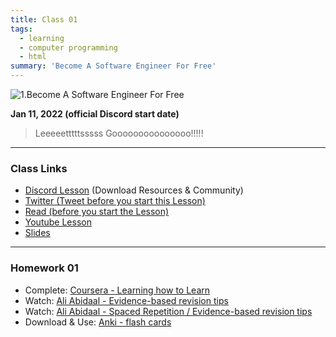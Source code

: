 ```yaml
---
title: Class 01
tags:
  - learning
  - computer programming
  - html
summary: 'Become A Software Engineer For Free'
---
```


![1.Become A Software Engineer For Free](https://cdn.hashnode.com/res/hashnode/image/upload/v1676545874117/IkTFfmuc1.png?auto=compress)

**Jan 11, 2022 (official Discord start date)**

> Leeeeetttttsssss Gooooooooooooooo!!!!!

<hr />

### Class Links

- [Discord Lesson](https://discord.com/channels/735923219315425401/738891289071714388/930589829392138331) (Download Resources & Community)
- [Twitter (Tweet before you start this Lesson)](https://twitter.com/leonnoel/status/1481030723347746816)
- [Read (before you start the Lesson)](https://www.poetryfoundation.org/poems/51642/invictus)
- [Youtube Lesson](https://youtu.be/o3IIobN4xR0)
- [Slides](https://slides.com/leonnoel/html-the-basics-100devs)

<hr />

### Homework 01

- Complete: [Coursera - Learning how to Learn](https://www.coursera.org/learn/learning-how-to-learn)
- Watch: [Ali Abidaal - Evidence-based revision tips](https://www.youtube.com/watch?v=ukLnPbIffxE)
- Watch: [Ali Abidaal - Spaced Repetition / Evidence-based revision tips](https://www.youtube.com/watch?v=Z-zNHHpXoMM)
- Download & Use: [Anki - flash cards](https://apps.ankiweb.net/)

